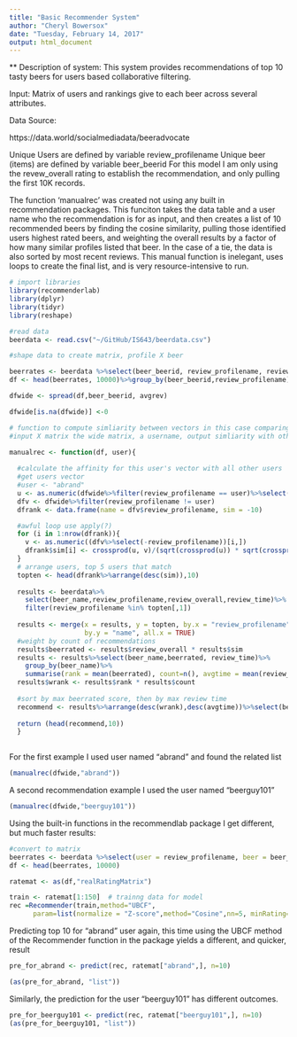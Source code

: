 ---
title: "Basic Recommender System"
author: "Cheryl Bowersox"
date: "Tuesday, February 14, 2017"
output: html_document
---


** Description of system:
This system provides recommendations of top 10 tasty beers for users based collaborative filtering.

Input: Matrix of users and rankings give to each beer across several attributes. 

Data Source: 

https://data.world/socialmediadata/beeradvocate

Unique Users are defined by variable review_profilename
Unique beer (items) are defined by variable beer_beerid
For this model I am only using the revew_overall rating to establish the recommendation, and only pulling the first 10K records. 

The function 'manualrec' was created not using any built in recommendation packages. This funciton takes the data table and a user name who the recommendation is for as input, and then creates a list of 10 recommended beers by finding the cosine similarity, pulling those identified users highest rated beers, and weighting the overall results by a factor of how many similar profiles listed that beer. In the case of a tie, the data is also sorted by most recent reviews. 
This manual function is inelegant, uses loops to create the final list, and is very resource-intensive to run. 


```{r message=FALSE, warning=FALSE}

# import libraries
library(recommenderlab)
library(dplyr)
library(tidyr)
library(reshape)

#read data
beerdata <- read.csv("~/GitHub/IS643/beerdata.csv")

#shape data to create matrix, profile X beer

beerrates <- beerdata %>%select(beer_beerid, review_profilename, review_overall)
df <- head(beerrates, 10000)%>%group_by(beer_beerid,review_profilename)%>%summarise(avgrev= mean(review_overall))

dfwide <- spread(df,beer_beerid, avgrev)

dfwide[is.na(dfwide)] <-0

# function to compute simliarity between vectors in this case comparing profile for user A with user 
#input X matrix the wide matrix, a username, output simliarity with other users

manualrec <- function(df, user){
  
  #calculate the affinity for this user's vector with all other users 
  #get users vector
  #user <- "abrand"
  u <- as.numeric(dfwide%>%filter(review_profilename == user)%>%select(-review_profilename))
  dfv <- dfwide%>%filter(review_profilename != user)
  dfrank <- data.frame(name = dfv$review_profilename, sim = -10)

  #awful loop use apply(?)
  for (i in 1:nrow(dfrank)){
    v <- as.numeric((dfv%>%select(-review_profilename))[i,])  
    dfrank$sim[i] <- crossprod(u, v)/(sqrt(crossprod(u)) * sqrt(crossprod(v))) 
  }
  # arrange users, top 5 users that match
  topten <- head(dfrank%>%arrange(desc(sim)),10)
  
  results <- beerdata%>%
    select(beer_name,review_profilename,review_overall,review_time)%>%
    filter(review_profilename %in% topten[,1])
  
  results <- merge(x = results, y = topten, by.x = "review_profilename",
                   by.y = "name", all.x = TRUE)
  #weight by count of recommendations
  results$beerrated <- results$review_overall * results$sim
  results <- results%>%select(beer_name,beerrated, review_time)%>%
    group_by(beer_name)%>%
    summarise(rank = mean(beerrated), count=n(), avgtime = mean(review_time))
  results$wrank <- results$rank * results$count
  
  #sort by max beerrated score, then by max review time
  recommend <- results%>%arrange(desc(wrank),desc(avgtime))%>%select(beer_name,wrank)
  
  return (head(recommend,10))
  }
  
```
For the first example I used user named "abrand" and found the related list

```{r}
(manualrec(dfwide,"abrand"))
```

A second recommendation example I used the user named "beerguy101"
```{r}
(manualrec(dfwide,"beerguy101"))
```

Using the built-in functions in the recommendlab package I get different, but much faster results:

```{r}
#convert to matrix
beerrates <- beerdata %>%select(user = review_profilename, beer = beer_name, rate = review_overall)
df <- head(beerrates, 10000)

ratemat <- as(df,"realRatingMatrix")

train <- ratemat[1:150]  # trainng data for model
rec =Recommender(train,method="UBCF", 
      param=list(normalize = "Z-score",method="Cosine",nn=5, minRating=1))

```

Predicting top 10 for "abrand" user again, this time using the UBCF method of the Recommender function in the package  yields a different, and quicker,  result
```{r}
pre_for_abrand <- predict(rec, ratemat["abrand",], n=10)

(as(pre_for_abrand, "list"))

````

Similarly, the prediction for the user "beerguy101" has different outcomes. 

```{r}
pre_for_beerguy101 <- predict(rec, ratemat["beerguy101",], n=10)
(as(pre_for_beerguy101, "list"))

````


